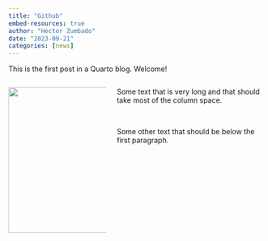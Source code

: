 ```yaml
---
title: "Github"
embed-resources: true
author: "Hector Zumbado"
date: "2023-09-21"
categories: [news]
---
```


This is the first post in a Quarto blog. Welcome!

::: columns
::: {.column width="40%"}

![](/gitlogo.png){width="3in"}
:::

::: {.column width="60%"}

Some text that is very long and that should take most of the column space.

<br>

Some other text that should be below the first paragraph.

:::
:::